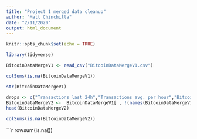 ```yaml
---
title: "Project 1 merged data cleanup"
author: "Matt Chinchilla"
date: "2/11/2020"
output: html_document
---
```


```r
knitr::opts_chunk$set(echo = TRUE)
```

```r
library(tidyverse)
```


```r
BitcoinDataMergeV1 <- read_csv("BitcoinDataMergeV1.csv")
```

```r
colSums(is.na(BitcoinDataMergeV1))
```

```r
str(BitcoinDataMergeV1)
```

```r
drops <- c("Transactions last 24h","Transactions avg. per hour","Bitcoins sent last 24h","Bitcoins sent avg. per hour")
BitcoinDataMergeV2 <-  BitcoinDataMergeV1[ , !(names(BitcoinDataMergeV1) %in% drops)]
head(BitcoinDataMergeV2)
```

```r
colSums(is.na(BitcoinDataMergeV2))
```
```r
rowsum(is.na())
